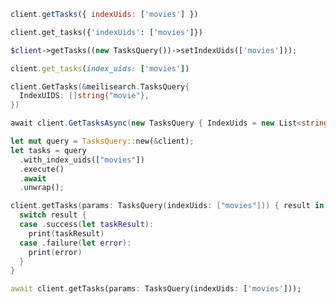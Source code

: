 <CodeGroup>

```javascript JS
client.getTasks({ indexUids: ['movies'] })
```

```python Python
client.get_tasks({'indexUids': ['movies']})
```

```php PHP
$client->getTasks((new TasksQuery())->setIndexUids(['movies']));
```

```ruby Ruby
client.get_tasks(index_uids: ['movies'])
```

```go Go
client.GetTasks(&meilisearch.TasksQuery{
  IndexUIDS: []string{"movie"},
})
```

```csharp C#
await client.GetTasksAsync(new TasksQuery { IndexUids = new List<string> { "movies" } });
```

```rust Rust
let mut query = TasksQuery::new(&client);
let tasks = query
  .with_index_uids(["movies"])
  .execute()
  .await
  .unwrap();
```

```swift Swift
client.getTasks(params: TasksQuery(indexUids: ["movies"])) { result in
  switch result {
  case .success(let taskResult):
    print(taskResult)
  case .failure(let error):
    print(error)
  }
}
```

```dart Dart
await client.getTasks(params: TasksQuery(indexUids: ['movies']));
```
</CodeGroup>